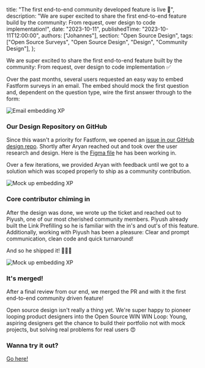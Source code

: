 

  title: "The first end-to-end community developed feature is live 🚢",
  description:
    "We are super excited to share the first end-to-end feature build by the community: From request, over design to code implementation!",
  date: "2023-10-11",
  publishedTime: "2023-10-11T12:00:00",
  authors: ["Johannes"],
  section: "Open Source Design",
  tags: ["Open Source Surveys", "Open Source Design", "Design", "Community Design"],
};

<AuthorBox name="Johannes" title="Co-Founder" date="October 11th, 2023" duration="4" />

<p className="text-lg font-semibold">We are super excited to share the first end-to-end feature built by the community: From request, over design to code implementation ✅</p>

Over the past months, several users requested an easy way to embed Fastform surveys in an email. The embed should mock the first question and, dependent on the question type, wire the first answer through to the form:

<Image
  src={EmailGIF}
  alt="Email embedding XP"
  className="rounded-lg w-full"
/>

### Our Design Repository on GitHub

Since this wasn't a priority for Fastform, we opened an <a href="https://github.com/fastform/design/issues/19" target="_blank">issue in our GitHub design repo</a>. Shortly after Aryan reached out and took over the user research and design. Here is the <a href="https://www.figma.com/file/6gtywfMneiONru4A5egbwi/Embedding-Experience?type=design&node-id=82%3A829&mode=design&t=mCsVx1VPtm1vPqgf-1">Figma file</a> he has been working in.

Over a few iterations, we provided Aryan with feedback until we got to a solution which was scoped properly to ship as a community contribution.

<Image
  src={FigmaMock}
  alt="Mock up embedding XP"
  className="rounded-lg w-full"
/>

### Core contributor chiming in

After the design was done, we wrote up the ticket and reached out to Piyush, one of our most cherished community members. Piyush already built the Link Prefilling so he is familiar with the in's and out's of this feature. Additionally, working with Piyush has been a pleasure: Clear and prompt communication, clean code and quick turnaround!

And so he shipped it! 🚢🚢🚢

<Image
  src={PiyushPR}
  alt="Mock up embedding XP"
  className="rounded-lg w-full"
/>

### It's merged!

After a final review from our end, we merged the PR and with it the first end-to-end community driven feature!

Open source design isn't really a thing yet. We're super happy to pioneer looping product designers into the Open Source WIN WIN Loop: Young, aspiring designers get the chance to build their portfolio not with mock projects, but solving real problems for real users 😍 


### Wanna try it out? 
<a href="https://app.fastform.com" target="_blank">Go here!</a>

